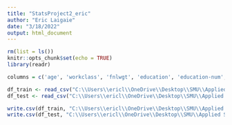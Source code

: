 ```yaml
---
title: "StatsProject2_eric"
author: "Eric Laigaie"
date: "3/18/2022"
output: html_document
---
```


```r
rm(list = ls())
knitr::opts_chunk$set(echo = TRUE)
library(readr)

```

```r
columns = c('age', 'workclass', 'fnlwgt', 'education', 'education-num', 'marital-status', 'occupation', 'relationship', 'race', 'sex', 'capital-gain', 'capital-loss', 'hours-per-week', 'native-country')

df_train <- read_csv("C:\\Users\\ericl\\OneDrive\\Desktop\\SMU\\Applied Statistics - SPRING 2022\\Project 2\\adult.data", col_names=columns)
df_test <- read_csv("C:\\Users\\ericl\\OneDrive\\Desktop\\SMU\\Applied Statistics - SPRING 2022\\Project 2\\adult.test", col_names = columns)
```

```r
write.csv(df_train, "C:\\Users\\ericl\\OneDrive\\Desktop\\SMU\\Applied Statistics - SPRING 2022\\Project 2\\train.csv")
write.csv(df_test, "C:\\Users\\ericl\\OneDrive\\Desktop\\SMU\\Applied Statistics - SPRING 2022\\Project 2\\test.csv")
```
